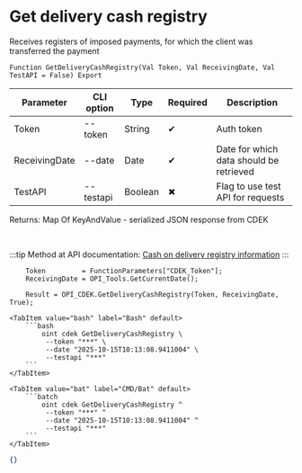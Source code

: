 ﻿---
sidebar_position: 3
description: Get delivery cash registry and other functions to work with CDEK in the Open Integration Package, a free open-source integration library for 1C:Enterprise 8, OneScript and CLI
keywords: [1C, 1С, 1С:Enterprise, 1С:Enterprise 8.3, API, Integration, Services, Exchange, OneScript, CLI, CDEK]
---


# Get delivery cash registry
 Receives registers of imposed payments, for which the client was transferred the payment



`Function GetDeliveryCashRegistry(Val Token, Val ReceivingDate, Val TestAPI = False) Export`

  | Parameter | CLI option | Type | Required | Description |
  |-|-|-|-|-|
  | Token | --token | String | &#x2714; | Auth token |
  | ReceivingDate | --date | Date | &#x2714; | Date for which data should be retrieved |
  | TestAPI | --testapi | Boolean | &#x2716; | Flag to use test API for requests |

  
  Returns:  Map Of KeyAndValue - serialized JSON response from CDEK

<br/>

:::tip
Method at API documentation: [Cash on delivery registry information](https://api-docs.cdek.ru/107254821.html)
:::
<br/>


```bsl title="1C:Enterprise/OneScript code example"
    Token         = FunctionParameters["CDEK_Token"];
    ReceivingDate = OPI_Tools.GetCurrentDate();

    Result = OPI_CDEK.GetDeliveryCashRegistry(Token, ReceivingDate, True);
```
 

 <Tabs>
  
    <TabItem value="bash" label="Bash" default>
        ```bash
            oint cdek GetDeliveryCashRegistry \
             --token "***" \
             --date "2025-10-15T10:13:08.9411004" \
             --testapi "***"
        ```
    </TabItem>
  
    <TabItem value="bat" label="CMD/Bat" default>
        ```batch
            oint cdek GetDeliveryCashRegistry ^
             --token "***" ^
             --date "2025-10-15T10:13:08.9411004" ^
             --testapi "***"
        ```
    </TabItem>
</Tabs>


```json title="Result"
{}
```
